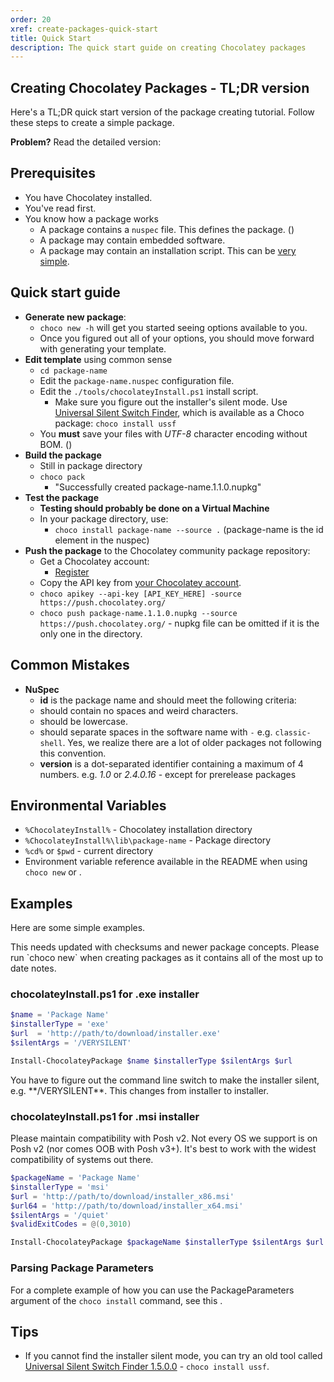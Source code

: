 ```yaml
---
order: 20
xref: create-packages-quick-start
title: Quick Start
description: The quick start guide on creating Chocolatey packages
---
```


## Creating Chocolatey Packages - TL;DR version

Here's a TL;DR quick start version of the package creating tutorial. Follow these steps to create a simple package.

**Problem?** Read the detailed version: <Xref title="Creating Chocolatey Packages" value="create-packages" />

## Prerequisites

* You have Chocolatey installed.
* You've read <Xref title="What are Chocolatey Packages?" value="getting-started" anchor="what-are-chocolatey-packages" /> first.
* You know how a package works
  * A package contains a `nuspec` file. This defines the package. (<Xref title="Docs" value="create-packages" anchor="nuspec" />)
  * A package may contain embedded software.
  * A package may contain an installation script. This can be [very simple](#examples).

## Quick start guide

* **Generate new package**:
   * `choco new -h` will get you started seeing options available to you.
   * Once you figured out all of your options, you should move forward with generating your template.
* **Edit template** using common sense
   * `cd package-name`
   * Edit the `package-name.nuspec` configuration file.
   * Edit the `./tools/chocolateyInstall.ps1` install script.
     * Make sure you figure out the installer's silent mode. Use [Universal Silent Switch Finder](http://unattended.sourceforge.net/installers.php), which is available as a Choco package: `choco install ussf`
   * You __must__ save your files with _UTF-8_ character encoding without BOM. (<Xref title="Details" value="create-packages" anchor="character-encoding" />)
* **Build the package**
   * Still in package directory
   * `choco pack`
      * "Successfully created package-name.1.1.0.nupkg"
* **Test the package**
   * **Testing should probably be done on a Virtual Machine**
   * In your package directory, use:
      * `choco install package-name --source .` (package-name is the id element in the nuspec)
* **Push the package** to the Chocolatey community package repository:
   * Get a Chocolatey account:
      * [Register](https://chocolatey.org/account/register)
   * Copy the API key from [your Chocolatey account](https://chocolatey.org/account).
   * `choco apikey --api-key [API_KEY_HERE] -source https://push.chocolatey.org/`
   * `choco push package-name.1.1.0.nupkg --source https://push.chocolatey.org/` - nupkg file can be omitted if it is the only one in the directory.

## Common Mistakes

* **NuSpec**
   * **id** is the package name and should meet the following criteria:
    * should contain no spaces and weird characters.
    * should be lowercase.
    * should separate spaces in the software name with `-` e.g. `classic-shell`. Yes, we realize there are a lot of older packages not following this convention.
   * **version** is a dot-separated identifier containing a maximum of 4 numbers. e.g. _1.0_ or _2.4.0.16_ - except for prerelease packages

## Environmental Variables

* `%ChocolateyInstall%` - Chocolatey installation directory
* `%ChocolateyInstall%\lib\package-name` - Package directory
* `%cd%` or `$pwd` - current directory
* Environment variable reference available in the README when using `choco new` or <Xref title="online" value="powershell-reference" anchor="variables" />.

## Examples

Here are some simple examples.

<Callout type="info">
    This needs updated with checksums and newer package concepts. Please run `choco new` when creating packages as it contains all of the most up to date notes.
</Callout>

### chocolateyInstall.ps1 for .exe installer

```powershell
$name = 'Package Name'
$installerType = 'exe'
$url  = 'http://path/to/download/installer.exe'
$silentArgs = '/VERYSILENT'

Install-ChocolateyPackage $name $installerType $silentArgs $url
```

<Callout type="info">
    You have to figure out the command line switch to make the installer silent, e.g. **/VERYSILENT**. This changes from installer to installer.
</Callout>

### chocolateyInstall.ps1 for .msi installer

<Callout type="info">
    Please maintain compatibility with Posh v2. Not every OS we support is on Posh v2 (nor comes OOB with Posh v3+). It's best to work with the widest compatibility of systems out there.
</Callout>

```powershell
$packageName = 'Package Name'
$installerType = 'msi'
$url = 'http://path/to/download/installer_x86.msi'
$url64 = 'http://path/to/download/installer_x64.msi'
$silentArgs = '/quiet'
$validExitCodes = @(0,3010)

Install-ChocolateyPackage $packageName $installerType $silentArgs $url $url64  -validExitCodes $validExitCodes
```

### Parsing Package Parameters

For a complete example of how you can use the PackageParameters argument of the `choco install` command, see this <Xref title="How-To" value="parse-package-parameters" />.

## Tips

* If you cannot find the installer silent mode, you can try an old tool called [Universal Silent Switch Finder 1.5.0.0](http://www.softpedia.com/progDownload/Universal-Silent-Switch-Finder-Download-180984.html) - `choco install ussf`.
